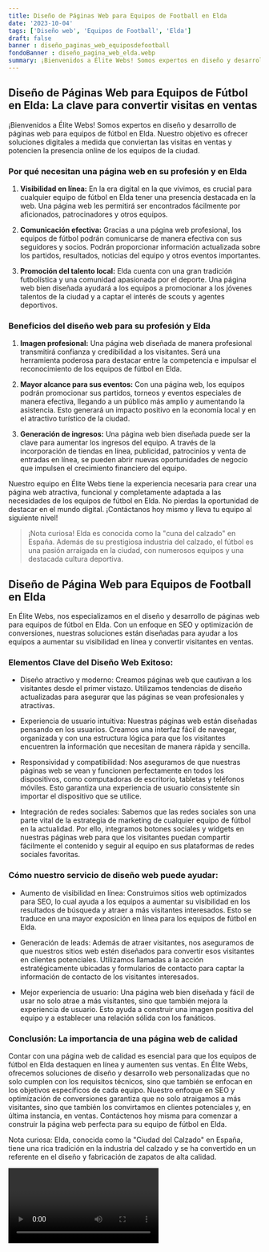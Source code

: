```yaml
---
title: Diseño de Páginas Web para Equipos de Football en Elda
date: '2023-10-04'
tags: ['Diseño web', 'Equipos de Football', 'Elda']
draft: false
banner : diseño_paginas_web_equiposdefootball
fondoBanner : diseño_pagina_web_elda.webp
summary: ¡Bienvenidos a Élite Webs! Somos expertos en diseño y desarrollo de páginas web para equipos de fútbol en Elda. Nuestro objetivo es ofrecer soluciones digitales a medida que conviertan las visitas en ventas y potencien la presencia online de los equipos de la ciudad. 
---
```


## Diseño de Páginas Web para Equipos de Fútbol en Elda: La clave para convertir visitas en ventas

¡Bienvenidos a Élite Webs! Somos expertos en diseño y desarrollo de páginas web para equipos de fútbol en Elda. Nuestro objetivo es ofrecer soluciones digitales a medida que conviertan las visitas en ventas y potencien la presencia online de los equipos de la ciudad. 

### Por qué necesitan una página web en su profesión y en Elda

1. **Visibilidad en línea:** En la era digital en la que vivimos, es crucial para cualquier equipo de fútbol en Elda tener una presencia destacada en la web. Una página web les permitirá ser encontrados fácilmente por aficionados, patrocinadores y otros equipos.

2. **Comunicación efectiva:** Gracias a una página web profesional, los equipos de fútbol podrán comunicarse de manera efectiva con sus seguidores y socios. Podrán proporcionar información actualizada sobre los partidos, resultados, noticias del equipo y otros eventos importantes.

3. **Promoción del talento local:** Elda cuenta con una gran tradición futbolística y una comunidad apasionada por el deporte. Una página web bien diseñada ayudará a los equipos a promocionar a los jóvenes talentos de la ciudad y a captar el interés de scouts y agentes deportivos.

### Beneficios del diseño web para su profesión y Elda

1. **Imagen profesional:** Una página web diseñada de manera profesional transmitirá confianza y credibilidad a los visitantes. Será una herramienta poderosa para destacar entre la competencia e impulsar el reconocimiento de los equipos de fútbol en Elda.

2. **Mayor alcance para sus eventos:** Con una página web, los equipos podrán promocionar sus partidos, torneos y eventos especiales de manera efectiva, llegando a un público más amplio y aumentando la asistencia. Esto generará un impacto positivo en la economía local y en el atractivo turístico de la ciudad.

3. **Generación de ingresos:** Una página web bien diseñada puede ser la clave para aumentar los ingresos del equipo. A través de la incorporación de tiendas en línea, publicidad, patrocinios y venta de entradas en línea, se pueden abrir nuevas oportunidades de negocio que impulsen el crecimiento financiero del equipo.

Nuestro equipo en Élite Webs tiene la experiencia necesaria para crear una página web atractiva, funcional y completamente adaptada a las necesidades de los equipos de fútbol en Elda. No pierdas la oportunidad de destacar en el mundo digital. ¡Contáctanos hoy mismo y lleva tu equipo al siguiente nivel!

> ¡Nota curiosa! Elda es conocida como la "cuna del calzado" en España. Además de su prestigiosa industria del calzado, el fútbol es una pasión arraigada en la ciudad, con numerosos equipos y una destacada cultura deportiva.

<GifSeo />

<Cta />

## Diseño de Página Web para Equipos de Football en Elda

En Élite Webs, nos especializamos en el diseño y desarrollo de páginas web para equipos de fútbol en Elda. Con un enfoque en SEO y optimización de conversiones, nuestras soluciones están diseñadas para ayudar a los equipos a aumentar su visibilidad en línea y convertir visitantes en ventas.

### Elementos Clave del Diseño Web Exitoso:

- Diseño atractivo y moderno: Creamos páginas web que cautivan a los visitantes desde el primer vistazo. Utilizamos tendencias de diseño actualizadas para asegurar que las páginas se vean profesionales y atractivas.

- Experiencia de usuario intuitiva: Nuestras páginas web están diseñadas pensando en los usuarios. Creamos una interfaz fácil de navegar, organizada y con una estructura lógica para que los visitantes encuentren la información que necesitan de manera rápida y sencilla.

- Responsividad y compatibilidad: Nos aseguramos de que nuestras páginas web se vean y funcionen perfectamente en todos los dispositivos, como computadoras de escritorio, tabletas y teléfonos móviles. Esto garantiza una experiencia de usuario consistente sin importar el dispositivo que se utilice.

- Integración de redes sociales: Sabemos que las redes sociales son una parte vital de la estrategia de marketing de cualquier equipo de fútbol en la actualidad. Por ello, integramos botones sociales y widgets en nuestras páginas web para que los visitantes puedan compartir fácilmente el contenido y seguir al equipo en sus plataformas de redes sociales favoritas.

### Cómo nuestro servicio de diseño web puede ayudar:

- Aumento de visibilidad en línea: Construimos sitios web optimizados para SEO, lo cual ayuda a los equipos a aumentar su visibilidad en los resultados de búsqueda y atraer a más visitantes interesados. Esto se traduce en una mayor exposición en línea para los equipos de fútbol en Elda.

- Generación de leads: Además de atraer visitantes, nos aseguramos de que nuestros sitios web estén diseñados para convertir esos visitantes en clientes potenciales. Utilizamos llamadas a la acción estratégicamente ubicadas y formularios de contacto para captar la información de contacto de los visitantes interesados.

- Mejor experiencia de usuario: Una página web bien diseñada y fácil de usar no solo atrae a más visitantes, sino que también mejora la experiencia de usuario. Esto ayuda a construir una imagen positiva del equipo y a establecer una relación sólida con los fanáticos.

### Conclusión: La importancia de una página web de calidad

Contar con una página web de calidad es esencial para que los equipos de fútbol en Elda destaquen en línea y aumenten sus ventas. En Élite Webs, ofrecemos soluciones de diseño y desarrollo web personalizadas que no solo cumplen con los requisitos técnicos, sino que también se enfocan en los objetivos específicos de cada equipo. Nuestro enfoque en SEO y optimización de conversiones garantiza que no solo atraigamos a más visitantes, sino que también los convirtamos en clientes potenciales y, en última instancia, en ventas. Contáctenos hoy misma para comenzar a construir la página web perfecta para su equipo de fútbol en Elda.

Nota curiosa: Elda, conocida como la "Ciudad del Calzado" en España, tiene una rica tradición en la industria del calzado y se ha convertido en un referente en el diseño y fabricación de zapatos de alta calidad.

<Video />

<CtaBot job='Equipos de Football' city='Elda'/>

<Gmaps query='Elda+españa+maps' />